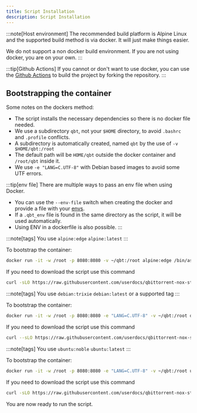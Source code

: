 ```yaml
---
title: Script Installation
description: Script Installation
---
```



:::note[Host environment]
The recommended build platform is Alpine Linux and the supported build method is via docker. It will just make things easier.

We do not support a non docker build environment. If you are not using docker, you are on your own.
:::

:::tip[Github Actions]
If you cannot or don't want to use docker, you can use the [Github Actions](/qbittorrent-nox-static/github-actions) to build the project by forking the repository.
:::

## Bootstrapping the container

<Tabs>
<TabItem value="Notes" label="Notes">

Some notes on the dockers method:

- The script installs the necessary dependencies so there is no docker file needed.
- We use a subdirectory `qbt`, not your `$HOME` directory, to avoid `.bashrc` and `.profile` conflicts.
- A subdirectory is automatically created, named `qbt` by the use of `-v $HOME/qbt:/root`
- The default path will be `HOME/qbt` outside the docker container and `/root/qbt` inside it.
- We use `-e "LANG=C.UTF-8"` with Debian based images to avoid some UTF errors.

:::tip[env file]
There are multiple ways to pass an env file when using Docker.

- You can use the `--env-file` switch when creating the docker and provide a file with your [envs](/qbittorrent-nox-static/build-help#env-settings).
- If a `.qbt_env` file is found in the same directory as the script, it will be used automatically.
- Using ENV in a dockerfile is also possible.
:::

</TabItem>

<TabItem value="Alpine Linux" label="Alpine">

:::note[tags]
You use `alpine:edge` `alpine:latest`
:::

To bootstrap the container:

```bash
docker run -it -w /root -p 8080:8080 -v ~/qbt:/root alpine:edge /bin/ash -c 'apk update && apk add bash curl && bash'
```

If you need to download the script use this command

```bash
curl -sLO https://raw.githubusercontent.com/userdocs/qbittorrent-nox-static/refs/heads/master/qbt-nox-static.bash && chmod +x qbt-nox-static.bash
```

</TabItem>

<TabItem value="Debian Linux" label="Debian">

:::note[tags]
You use `debian:trixie` `debian:latest` or a supported tag
:::

To bootstrap the container:

```bash
docker run -it -w /root -p 8080:8080 -e "LANG=C.UTF-8" -v ~/qbt:/root debian:latest /bin/bash -c 'apt update && apt install -y curl && bash'
```

If you need to download the script use this command

```bash
curl --sLO https://raw.githubusercontent.com/userdocs/qbittorrent-nox-static/refs/heads/master/qbt-nox-static.bash && chmod +x qbt-nox-static.bash
```

</TabItem>
<TabItem value="Ubuntu Linux" label="Ubuntu">

:::note[tags]
You use `ubuntu:noble` `ubuntu:latest`
:::

To bootstrap the container:

```bash
docker run -it -w /root -p 8080:8080 -e "LANG=C.UTF-8" -v ~/qbt:/root ubuntu:latest /bin/bash -c 'apt update && apt install -y curl && bash'
```

If you need to download the script use this command

```bash
curl -sLO https://raw.githubusercontent.com/userdocs/qbittorrent-nox-static/refs/heads/master/qbt-nox-static.bash && chmod +x qbt-nox-static.bash
```

</TabItem>
</Tabs>

You are now ready to run the script.
